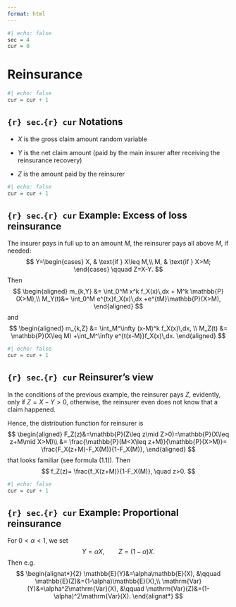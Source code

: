 ```yaml
---
format: html
---
```


```r
#| echo: false
sec = 4
cur = 0
```

# Reinsurance

```r
#| echo: false
cur = cur + 1
```

::: {.callout-note icon=false}

## `{r} sec`.`{r} cur` Notations

- $X$ is the gross claim amount random variable

- $Y$ is the net claim amount (paid by the main insurer after receiving the reinsurance recovery)

- $Z$ is the amount paid by the reinsurer

:::

```r
#| echo: false
cur = cur + 1
```

::: {.callout-warning icon=false}

## `{r} sec`.`{r} cur` Example: Excess of loss reinsurance

The insurer pays in full up to an amount $M$, the reinsurer pays all above $M$, if needed:
$$
Y=\begin{cases}
X, & \text{if } X\leq M,\\
M, & \text{if } X>M;
\end{cases} \qquad Z=X-Y.
$$
Then
$$
\begin{aligned}
m_{k,Y} &= \int_0^M x^k f_X(x)\,dx + M^k \mathbb{P}(X>M),\\
M_Y(t)&= \int_0^M e^{tx}f_X(x)\,dx +e^{tM}\mathbb{P}(X>M),
\end{aligned}
$$
and
$$
\begin{aligned}
m_{k,Z} &= \int_M^\infty (x-M)^k f_X(x)\,dx, \\
M_Z(t) &= \mathbb{P}(X\leq M) +\int_M^\infty e^{t(x-M)}f_X(x)\,dx.
\end{aligned}
$$
:::

```r
#| echo: false
cur = cur + 1
```

::: {.callout-note icon=false}

## `{r} sec`.`{r} cur` Reinsurer's view

In the conditions of the previous example, the reinsurer pays $Z$, evidently, only if $Z=X-Y>0$, otherwise, the reinsurer even does not know that a claim happened.

Hence, the distribution function for reinsurer is
$$
\begin{aligned}
F_Z(z)&=\mathbb{P}(Z\leq z\mid Z>0)=\mathbb{P}(X\leq z+M\mid X>M)\\
&= \frac{\mathbb{P}(M<X\leq z+M)}{\mathbb{P}(X>M)}= \frac{F_X(z+M)-F_X(M)}{1-F_X(M)},
\end{aligned}
$$
that looks familiar (see formula (1.1)).
Then
$$
f_Z(z)= \frac{f_X(z+M)}{1-F_X(M)}, \quad z>0.
$$
:::

```r
#| echo: false
cur = cur + 1
```

::: {.callout-warning icon=false}

## `{r} sec`.`{r} cur` Example: Proportional reinsurance

For $0<\alpha<1$, we set
$$
Y=\alpha X, \qquad Z=(1-\alpha)X.
$$
Then e.g.
$$
\begin{alignat*}{2}
\mathbb{E}(Y)&=\alpha\mathbb{E}(X), &\qquad
\mathbb{E}(Z)&=(1-\alpha)\mathbb{E}(X),\\
\mathrm{Var}(Y)&=\alpha^2\mathrm{Var}(X), &\qquad
\mathrm{Var}(Z)&=(1-\alpha)^2\mathrm{Var}(X).
\end{alignat*}
$$
:::

